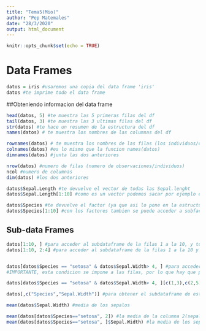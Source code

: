 ```yaml
---
title: "Tema5(Mio)"
author: "Pep Matemales"
date: "28/3/2020"
output: html_document
---
```


```r
knitr::opts_chunk$set(echo = TRUE)
```

# Data Frames


```r
datos = iris #usaremos una copia del data frame 'iris'
datos #te imprime todo el data frame
```


##Obteniendo informacion del data frame
```r
head(datos, 5) #te muestra las 5 primeras filas del df
tail(datos, 3) #te muestra las 3 ultimas filas del df
str(datos) #te hace un resumen de la estructura del df
names(datos) # te muestra los nombres de las columnas del df
```


```r
rownames(datos) # te muestra los nombres de las filas (los individuos/observaciones)
colnames(datos) #es lo mismo que la funcion names(datos)
dimnames(datos) #junta las dos anteriores
```

```r
nrow(datos) #numero de filas (numero de observaciones/individuos)
ncol #numero de columnas 
dim(datos) #los dos anteriores
```


```r
datos$Sepal.Length #te devuelve el vector de todas las Sepal.lenght
datos$Sepal.Length[1:10] #como es un vector podemos sacar por ejemplo el subvector de los 10 primeros elementos

datos$Species #te devuelve el factor (ya que asi lo pone en la estructura) de las Species
datos$Species[1:10] #con los factores tambien se puede acceder a subfactores
```


## Sub-data Frames
```r
datos[1:10, ] #para acceder al subdataframe de la filas 1 a la 10, y todas las columnas.
datos[1:10, 2:4] #para acceder al subdataframe de la filas 1 a la 10 y columnas 2,3,4.


datos[datos$Species == "setosa" & datos$Sepal.Width> 4, ] #para acceder al subdataframe de las observaciones que cumplen ser setosa y de sepalo>4.
#IMPORTANTE, esta condicion se impone a las filas, por lo que hay que poner la coma y nada en las columnas (a no ser que queramos).

datos[datos$Species == "setosa" & datos$Sepal.Width> 4, ][c(1,3),c(2,5)] #como es un subdataframe, podemos acceder a un subdataframe de este subdf, en este caso al de filas 1y3 y columnas 2y5
```

```r
datos[,c("Species","Sepal.Width")] #para obtener el subdataframe de estas columnas
```

```r
mean(datos$Sepal.Width) #media de los sepalos

mean(datos[datos$Species=="setosa", 2]) #la media de la columna 2(sepal.width) del subdataframe de species=setosa #igual q el proximo
mean(datos[datos$Species=="setosa", ]$Sepal.Width) #la media de los sepalos de aquellos que son setosa
```






